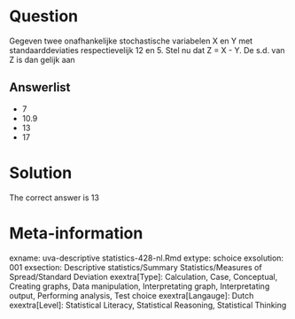 Question
========

Gegeven twee onafhankelijke stochastische variabelen X en Y met standaarddeviaties respectievelijk 12 en 5. Stel nu dat Z = X - Y. De s.d. van Z is dan gelijk aan 

Answerlist
----------
* 7
* 10.9
* 13
* 17

Solution
========

The correct answer is  13 

Meta-information
================
exname: uva-descriptive statistics-428-nl.Rmd 
extype: schoice 
exsolution: 001 
exsection: Descriptive statistics/Summary Statistics/Measures of Spread/Standard Deviation
exextra[Type]: Calculation, Case, Conceptual, Creating graphs, Data manipulation, Interpretating graph, Interpretating output, Performing analysis, Test choice 
exextra[Langauge]: Dutch 
exextra[Level]: Statistical Literacy, Statistical Reasoning, Statistical Thinking 
